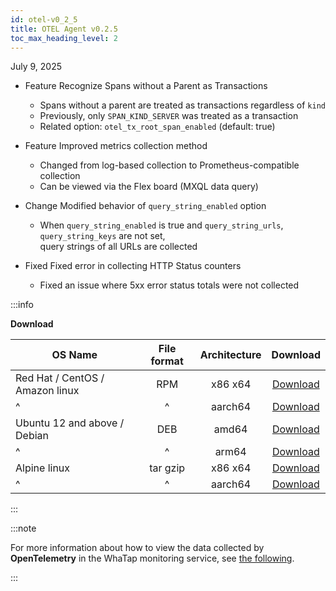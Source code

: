 ```yaml
---
id: otel-v0_2_5
title: OTEL Agent v0.2.5
toc_max_heading_level: 2
---
```


July 9, 2025

* <Status priority='2'>Feature</Status> Recognize Spans without a Parent as Transactions  
  * Spans without a parent are treated as transactions regardless of `kind`  
  * Previously, only `SPAN_KIND_SERVER` was treated as a transaction  
  * Related option: `otel_tx_root_span_enabled` (default: true)

* <Status priority='2'>Feature</Status> Improved metrics collection method  
  * Changed from log-based collection to Prometheus-compatible collection  
  * Can be viewed via the Flex board (MXQL data query)

* <Status priority='1'>Change</Status> Modified behavior of `query_string_enabled` option  
  * When `query_string_enabled` is true and `query_string_urls`, `query_string_keys` are not set,  
    query strings of all URLs are collected

* <Status priority='0'>Fixed</Status> Fixed error in collecting HTTP Status counters  
  * Fixed an issue where 5xx error status totals were not collected

:::info

**Download**

| OS Name                         | File format | Architecture |                                     Download                                     |
| ------------------------------- | :---------: | :----------: | :------------------------------------------------------------------------------: |
| Red Hat / CentOS / Amazon linux |     RPM     |    x86 x64   |    [Download](http://repo.whatap.io/centos/6/x86_64/whatap-otel-0.2-5.x86_64.rpm)    |
| \^                              |      \^     |    aarch64   | [Download](http://repo.whatap.io/centos/7/aarch64/whatap-otel-0.2-5.aarch64.rpm) |
| Ubuntu 12 and above / Debian    |     DEB     |     amd64    |   [Download](http://repo.whatap.io/debian/unstable/whatap-otel_0.2.5_amd64.deb)  |
| \^                              |      \^     |     arm64    |   [Download](http://repo.whatap.io/debian/unstable/whatap-otel_0.2.5_arm64.deb)  |
| Alpine linux                    |   tar gzip  |    x86 x64   |     [Download](http://repo.whatap.io/alpine/x86_64/whatap-otel-0.2.5.tar.gz)     |
| \^                              |      \^     |    aarch64   |     [Download](http://repo.whatap.io/alpine/aarch64/whatap-otel-0.2.5.tar.gz)    |

:::

:::note

For more information about how to view the data collected by **OpenTelemetry** in the WhaTap monitoring service, see [the following](../../opentelemetry/introduction).

:::
